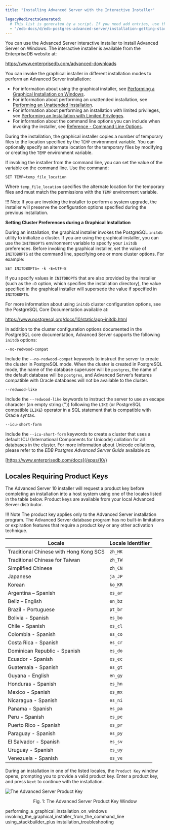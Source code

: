 ```yaml
---
title: "Installing Advanced Server with the Interactive Installer"

legacyRedirectsGenerated:
  # This list is generated by a script. If you need add entries, use the `legacyRedirects` key.
  - "/edb-docs/d/edb-postgres-advanced-server/installation-getting-started/installation-guide-for-windows/13/installing_advanced_server_with_the_interactive_installer.html"
---
```


<div id="installing_advanced_server_with_the_interactive_installer" class="registered_link"></div>

You can use the Advanced Server interactive installer to install Advanced Server on Windows. The interactive installer is available from the EnterpriseDB website at:

<https://www.enterprisedb.com/advanced-downloads>

You can invoke the graphical installer in different installation modes to perform an Advanced Server installation:

-   For information about using the graphical installer, see [Performing a Graphical Installation on Windows](01_performing_a_graphical_installation_on_windows/#performing_a_graphical_installation_on_windows).
-   For information about performing an unattended installation, see [Performing an Unattended Installation](02_invoking_the_graphical_installer_from_the_command_line/01_performing_an_unattended_installation/#performing_an_unattended_installation).
-   For information about performing an installation with limited privileges, see [Performing an Installation with Limited Privileges](02_invoking_the_graphical_installer_from_the_command_line/02_performing_an_installation_with_limited_privileges/#performing_an_installation_with_limited_privileges).
-   For information about the command line options you can include when invoking the installer, see [Reference - Command Line Options](02_invoking_the_graphical_installer_from_the_command_line/03_reference_command_line_options/#reference_command_line_options).

During the installation, the graphical installer copies a number of temporary files to the location specified by the `TEMP` environment variable. You can optionally specify an alternate location for the temporary files by modifying or creating the `TEMP` environment variable.

If invoking the installer from the command line, you can set the value of the variable on the command line. Use the command:

```text
SET TEMP=temp_file_location
```

Where `temp_file_location` specifies the alternate location for the temporary files and must match the permissions with the `TEMP` environment variable.

!!! Note
    If you are invoking the installer to perform a system upgrade, the installer will preserve the configuration options specified during the previous installation.

**Setting Cluster Preferences during a Graphical Installation**

During an installation, the graphical installer invokes the PostgreSQL `initdb` utility to initialize a cluster. If you are using the graphical installer, you can use the `INITDBOPTS` environment variable to specify your `initdb` preferences. Before invoking the graphical installer, set the value of `INITDBOPTS` at the command line, specifying one or more cluster options. For example:

```text
SET INITDBOPTS= -k -E=UTF-8
```

If you specify values in `INITDBOPTS` that are also provided by the installer (such as the `–D` option, which specifies the installation directory), the value specified in the graphical installer will supersede the value if specified in `INITDBOPTS`.

For more information about using `initdb` cluster configuration options, see the PostgreSQL Core Documentation available at:

<https://www.postgresql.org/docs/10/static/app-initdb.html>

In addition to the cluster configuration options documented in the PostgreSQL core documentation, Advanced Server supports the following `initdb` options:

`--no-redwood-compat`

Include the `--no-redwood-compat` keywords to instruct the server to create the cluster in PostgreSQL mode. When the cluster is created in PostgreSQL mode, the name of the database superuser will be `postgres`, the name of the default database will be `postgres`, and Advanced Server’s features compatible with Oracle databases will not be available to the cluster.

`--redwood-like`

Include the `--redwood-like` keywords to instruct the server to use an escape character (an empty string ('')) following the `LIKE` (or PostgreSQL compatible `ILIKE`) operator in a SQL statement that is compatible with Oracle syntax.

`--icu-short-form`

Include the `--icu-short-form` keywords to create a cluster that uses a default ICU (International Components for Unicode) collation for all databases in the cluster. For more information about Unicode collations, please refer to the *EDB Postgres Advanced Server Guide* available at:

[https://www.enterprisedb.com/docs](/epas/10/)

## Locales Requiring Product Keys

The Advanced Server 10 installer will request a product key before completing an installation into a host system using one of the locales listed in the table below. Product keys are available from your local Advanced Server distributor.

!!! Note
    The product key applies only to the Advanced Server installation program. The Advanced Server database program has no built-in limitations or expiration features that require a product key or any other activation technique.

| Locale                                    | Locale Identifier |
| ----------------------------------------- | ----------------- |
| Traditional Chinese with Hong Kong SCS    | `zh_HK`           |
| Traditional Chinese for Taiwan            | `zh_TW`           |
| Simplified Chinese                        | `zh_CN`           |
| Japanese                                  | `ja_JP`           |
| Korean                                    | `ko_KR`           |
| Argentina – Spanish                       | `es_ar`           |
| Beliz – English                           | `en_bz`           |
| Brazil - Portuguese                       | `pt_br`           |
| Bolivia - Spanish                         | `es_bo`           |
| Chile - Spanish                           | `es_cl`           |
| Colombia - Spanish                        | `es_co`           |
| Costa Rica - Spanish                      | `es_cr`           |
| Dominican Republic - Spanish              | `es_do`           |
| Ecuador - Spanish                         | `es_ec`           |
| Guatemala - Spanish                       | `es_gt`           |
| Guyana - English                          | `en_gy`           |
| Honduras - Spanish                        | `es_hn`           |
| Mexico - Spanish                          | `es_mx`           |
| Nicaragua - Spanish                       | `es_ni`           |
| Panama - Spanish                          | `es_pa`           |
| Peru - Spanish                            | `es_pe`           |
| Puerto Rico - Spanish                     | `es_pr`           |
| Paraguay - Spanish                        | `es_py`           |
| El Salvador - Spanish                     | `es_sv`           |
| Uruguay - Spanish                         | `es_uy`           |
| Venezuela - Spanish                       | `es_ve`           |

During an installation in one of the listed locales, the `Product Key` window opens, prompting you to provide a valid product key. Enter a product key, and press `Next` to continue with the installation.

![The Advanced Server Product Key](../images/product_key.png)

<div style="text-align: center"> Fig. 1: The Advanced Server Product Key Window </div>

<div class="toctree" maxdepth="3">

performing_a_graphical_installation_on_windows invoking_the_graphical_installer_from_the_command_line using_stackbuilder_plus installation_troubleshooting

</div>
